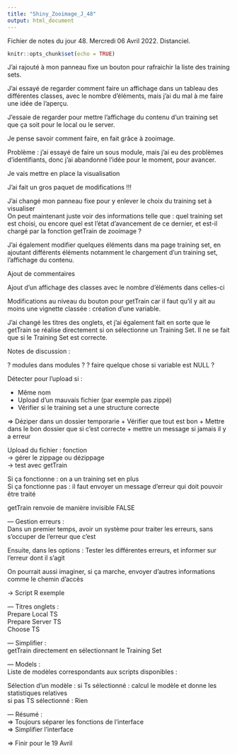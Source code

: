 ```yaml
---
title: "Shiny_Zooimage_J_48"
output: html_document
---
```


Fichier de notes du jour 48. Mercredi 06 Avril 2022. Distanciel.

```r
knitr::opts_chunk$set(echo = TRUE)
```

J'ai rajouté à mon panneau fixe un bouton pour rafraichir la liste des training sets. \

J'ai essayé de regarder comment faire un affichage dans un tableau des différentes classes, avec le nombre d'éléments, mais j'ai du mal à me faire une idée de l'aperçu. \

J'essaie de regarder pour mettre l'affichage du contenu d'un training set que ça soit pour le local ou le server. \

Je pense savoir comment faire, en fait grâce à zooimage. \

Problème : j'ai essayé de faire un sous module, mais j'ai eu des problèmes d'identifiants, donc j'ai abandonné l'idée pour le moment, pour avancer. \

Je vais mettre en place la visualisation \

J'ai fait un gros paquet de modifications !!! \

J'ai changé mon panneau fixe pour y enlever le choix du training set à visualiser \
On peut maintenant juste voir des informations telle que : quel training set est choisi, ou encore quel est l'état d'avancement de ce dernier, et est-il chargé par la fonction getTrain de zooimage ? \

J'ai également modifier quelques éléments dans ma page training set, en ajoutant différents éléments notamment le chargement d'un training set, l'affichage du contenu. \

Ajout de commentaires \

Ajout d'un affichage des classes avec le nombre d'éléments dans celles-ci \

Modifications au niveau du bouton pour getTrain car il faut qu'il y ait au moins une vignette classée : création d'une variable. \

J'ai changé les titres des onglets, et j'ai également fait en sorte que le getTrain se réalise directement si on sélectionne un Training Set. Il ne se fait que si le Training Set est correcte. \




Notes de discussion : \

? modules dans modules ?
? faire quelque chose si variable est NULL ?

Détecter pour l'upload si :

- Même nom
- Upload d'un mauvais fichier (par exemple pas zippé)
- Vérifier si le training set a une structure correcte

=> Déziper dans un dossier temporarie + Vérifier que tout est bon + Mettre dans le bon dossier que si c'est correcte + mettre un message si jamais il y a erreur


Upload du fichier : fonction \
   -> gérer le zippage ou dézippage \
   -> test avec getTrain \

Si ça fonctionne : on a un training set en plus \
Si ça fonctionne pas : il faut envoyer un message d'erreur qui doit pouvoir être traité \


getTrain renvoie de manière invisible FALSE


--- Gestion erreurs : \
Dans un premier temps, avoir un système pour traiter les erreurs, sans s'occuper de l'erreur que c'est \

Ensuite, dans les options : Tester les différentes erreurs, et informer sur l'erreur dont il s'agit \

On pourrait aussi imaginer, si ça marche, envoyer d'autres informations comme le chemin d'accès \

-> Script R exemple

--- Titres onglets : \
Prepare Local TS \
Prepare Server TS \
Choose TS \

--- Simplifier : \
getTrain directement en sélectionnant le Training Set \


--- Models : \
Liste de modèles correspondants aux scripts disponibles : \

Sélection d'un modèle : si Ts sélectionné : calcul le modèle et donne les statistiques relatives \
                        si pas TS sélectionné : Rien \


--- Résumé : \
=> Toujours séparer les fonctions de l'interface \
=> Simplifier l'interface \


=> Finir pour le 19 Avril \
